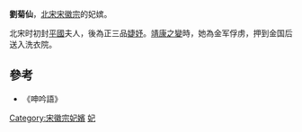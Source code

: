 '''劉菊仙'''，[[北宋|北宋]][[宋徽宗|宋徽宗]]的妃嫔。

北宋时初封[[平國|平國]]夫人，後為正三品[[婕妤|婕妤]]。[[靖康之變|靖康之變]]時，她為金军俘虏，押到金国后送入洗衣院。

==參考==
*《呻吟語》

[[Category:宋徽宗妃嬪|Category:宋徽宗妃嬪]]
[[Category:靖康之变被俘者|妃]]
{{宋朝人物小作品}}